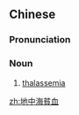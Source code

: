 {{also|地中海贫血}}
==Chinese==
{{zh-forms|s=地中海贫血|type=32}}
{{wikipedia|lang=zh}}

===Pronunciation===
{{zh-pron
|m=dìzhōnghǎi pín血
|c=dei6 zung1 hoi2 pan4 hyut3
|cat=n
}}

===Noun===
{{zh-noun}}

# [[thalassemia]]

{{zh-cat|Pathology}}

[[zh:地中海貧血]]